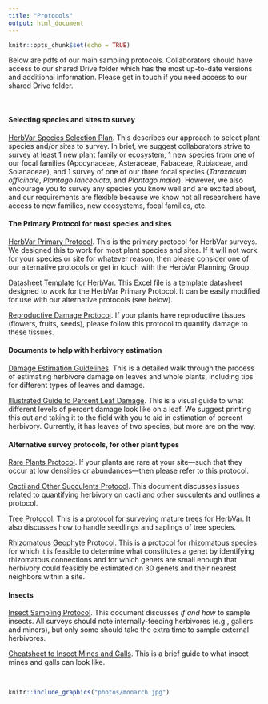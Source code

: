 ```yaml
---
title: "Protocols"
output: html_document
---
```


```r
knitr::opts_chunk$set(echo = TRUE)
```


Below are pdfs of our main sampling protocols. Collaborators should have access to our shared Drive folder which has the most up-to-date versions and additional information. Please get in touch if you need access to our shared Drive folder.  

<br>

#### Selecting species and sites to survey
[HerbVar Species Selection Plan](protocols/HerbVar Species Selection Plan.pdf). This describes our approach to select plant species and/or sites to survey. In brief, we suggest collaborators strive to survey at least 1 new plant family or ecosystem, 1 new species from one of our focal families (Apocynaceae, Asteraceae, Fabaceae, Rubiaceae, and Solanaceae), and 1 survey of one of our three focal species (_Taraxacum officinale_, _Plantago lanceolata_, and _Plantago major_). However, we also encourage you to survey any species you know well and are excited about, and our requirements are flexible because we know not all researchers have access to new families, new ecosystems, focal families, etc.  


#### The Primary Protocol for most species and sites
[HerbVar Primary Protocol](protocols/Primary protocol for Herbivory Variability Network.pdf). This is the primary protocol for HerbVar surveys. We designed this to work for most plant species and sites. If it will not work for your species or site for whatever reason, then please consider one of our alternative protocols or get in touch with the HerbVar Planning Group.  

[Datasheet Template for HerbVar](protocols/Datasheet template for HerbVar.xlsx). This Excel file is a template datasheet designed to work for the HerbVar Primary Protocol. It can be easily modified for use with our alternative protocols (see below).  

[Reproductive Damage Protocol](protocols/HerbVar Reproductive Damage Protocol.pdf). If your plants have reproductive tissues (flowers, fruits, seeds), please follow this protocol to quantify damage to these tissues.  


#### Documents to help with herbivory estimation
[Damage Estimation Guidelines](protocols/HerbVar Damage Estimation Guidelines.pdf). This is a detailed walk through the process of estimating herbivore damage on leaves and whole plants, including tips for different types of leaves and damage.  

[Illustrated Guide to Percent Leaf Damage](/protocols/Illustrated Guide to Percent Leaf Damage.pdf). This is a visual guide to what different levels of percent damage look like on a leaf. We suggest printing this out and taking it to the field with you to aid in estimation of percent herbivory. Currently, it has leaves of two species, but more are on the way.  


#### Alternative survey protocols, for other plant types
[Rare Plants Protocol](protocols/HerbVar Surveying low-density_low-abundance sites.pdf). If your plants are rare at your site---such that they occur at low densities or abundances---then please refer to this protocol.  

[Cacti and Other Succulents Protocol](protocols/HerbVar Cactus and Succulent Protocol.pdf). This document discusses issues related to quantifying herbivory on cacti and other succulents and outlines a protocol.  

[Tree Protocol](protocols/HerbVar Tree Protocol.pdf). This is a protocol for surveying mature trees for HerbVar. It also discusses how to handle seedlings and saplings of tree species.  

[Rhizomatous Geophyte Protocol](protocols/HerbVar Rhizomatous Geophyte Protocol.pdf). This is a protocol for rhizomatous species for which it is feasible to determine what constitutes a genet by identifying rhizomatous connections and for which genets are small enough that herbivory could feasibly be estimated on 30 genets and their nearest neighbors within a site.


#### Insects
[Insect Sampling Protocol](protocols/HerbVar Herbivore sampling_ protocol.pdf). This document discusses *if and how* to sample insects. All surveys should note internally-feeding herbivores (e.g., gallers and miners), but only some should take the extra time to sample external herbivores.  

[Cheatsheet to Insect Mines and Galls](protocols/Cheatsheet_ mines and galls.pdf). This is a brief guide to what insect mines and galls can look like.  

<br>

```r
knitr::include_graphics("photos/monarch.jpg")
```